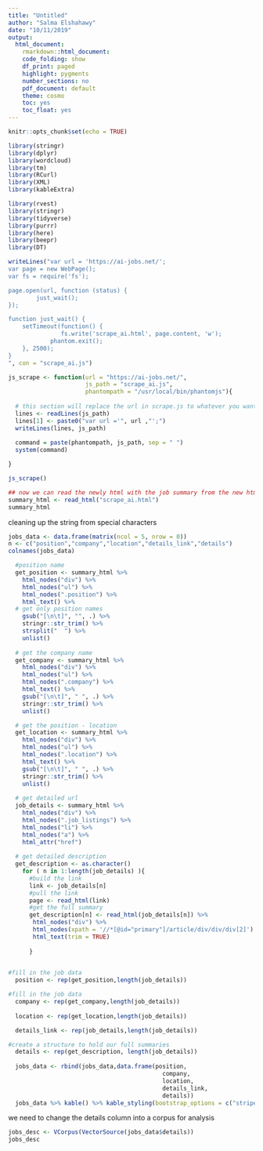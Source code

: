 ```yaml
---
title: "Untitled"
author: "Salma Elshahawy"
date: "10/11/2019"
output: 
  html_document:
    rmarkdown::html_document:
    code_folding: show
    df_print: paged
    highlight: pygments
    number_sections: no
    pdf_document: default
    theme: cosmo
    toc: yes
    toc_float: yes
---
```


```r
knitr::opts_chunk$set(echo = TRUE)
```

```r
library(stringr)
library(dplyr)
library(wordcloud)
library(tm)
library(RCurl)
library(XML)
library(kableExtra)
```



```r
library(rvest)
library(stringr)
library(tidyverse)
library(purrr)
library(here)
library(beepr)
library(DT)

writeLines("var url = 'https://ai-jobs.net/';
var page = new WebPage();
var fs = require('fs');

page.open(url, function (status) {
        just_wait();
});

function just_wait() {
    setTimeout(function() {
               fs.write('scrape_ai.html', page.content, 'w');
            phantom.exit();
    }, 2500);
}
", con = "scrape_ai.js")

js_scrape <- function(url = "https://ai-jobs.net/", 
                      js_path = "scrape_ai.js", 
                      phantompath = "/usr/local/bin/phantomjs"){
  
  # this section will replace the url in scrape.js to whatever you want 
  lines <- readLines(js_path)
  lines[1] <- paste0("var url ='", url ,"';")
  writeLines(lines, js_path)
  
  command = paste(phantompath, js_path, sep = " ")
  system(command)

}

js_scrape()

## now we can read the newly html with the job summary from the new html after converting from js 
summary_html <- read_html("scrape_ai.html")
summary_html
```


cleaning up the string from special characters


```r
jobs_data <- data.frame(matrix(ncol = 5, nrow = 0))
n <- c("position","company","location","details_link","details")
colnames(jobs_data)
```


```r
  
  #position name
  get_position <- summary_html %>% 
    html_nodes("div") %>% 
    html_nodes("ul") %>% 
    html_nodes(".position") %>% 
    html_text() %>%
  # get only position names
    gsub("[\n\t]", "", .) %>%
    stringr::str_trim() %>%
    strsplit("  ") %>% 
    unlist() 
  
  # get the company name
  get_company <- summary_html %>% 
    html_nodes("div") %>% 
    html_nodes("ul") %>% 
    html_nodes(".company") %>% 
    html_text() %>% 
    gsub("[\n\t]", " ", .) %>% 
    stringr::str_trim() %>% 
    unlist()

  # get the position - location
  get_location <- summary_html %>% 
    html_nodes("div") %>% 
    html_nodes("ul") %>% 
    html_nodes(".location") %>% 
    html_text() %>% 
    gsub("[\n\t]", " ", .) %>% 
    stringr::str_trim() %>% 
    unlist()  
  
  # get detailed url 
  job_details <- summary_html %>% 
    html_nodes("div") %>% 
    html_nodes(".job_listings") %>% 
    html_nodes("li") %>% 
    html_nodes("a") %>% 
    html_attr("href") 
  
  # get detailed description 
  get_description <- as.character()
    for ( n in 1:length(job_details) ){
      #build the link
      link <- job_details[n]
      #pull the link
      page <- read_html(link)
      #get the full summary
      get_description[n] <- read_html(job_details[n]) %>%
       html_nodes("div") %>% 
       html_nodes(xpath = '//*[@id="primary"]/article/div/div/div[2]') %>% 
       html_text(trim = TRUE)
      
      }
  
```



```r
#fill in the job data
  position <- rep(get_position,length(job_details))

#fill in the job data
  company <- rep(get_company,length(job_details))
  
  location <- rep(get_location,length(job_details))

  details_link <- rep(job_details,length(job_details))

#create a structure to hold our full summaries
  details <- rep(get_description, length(job_details))
  
  jobs_data <- rbind(jobs_data,data.frame(position,
                                            company,
                                            location,
                                            details_link,
                                            details))
  jobs_data %>% kable() %>% kable_styling(bootstrap_options = c("striped", "hover", "condensed", "responsive")) %>% scroll_box(width="100%",height="300px")
```

we need to change the details column into a corpus for analysis

```r
jobs_desc <- VCorpus(VectorSource(jobs_data$details))
jobs_desc
```



















